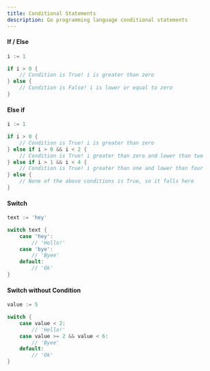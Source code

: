 ```yaml
---
title: Conditional Statements
description: Go programming language conditional statements
---
```


#### If / Else

```go
i := 1

if i > 0 {
    // Condition is True! i is greater than zero
} else {
    // Condition is False! i is lower or equal to zero
}
```

#### Else if

```go
i := 1

if i > 0 {
    // Condition is True! i is greater than zero
} else if i > 0 && i < 2 {
    // Condition is True! i greater than zero and lower than two
} else if i > 1 && i < 4 {
    // Condition is True! i greater than one and lower than four
} else {
    // None of the above conditions is True, so it falls here
}
```

#### Switch

```go
text := 'hey'

switch text {
    case 'hey':
        // 'Hello!'
    case 'bye':
        // 'Byee'
    default:
        // 'Ok'
}
```

#### Switch without Condition

```go
value := 5

switch {
    case value < 2:
        // 'Hello!'
    case value >= 2 && value < 6:
        // 'Byee'
    default:
        // 'Ok'
}
```
